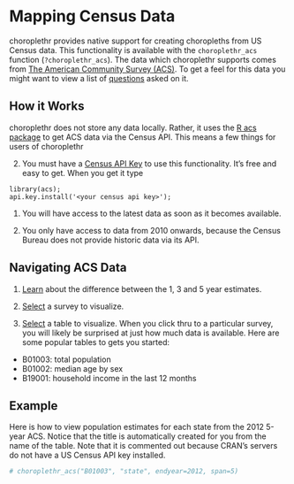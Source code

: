 <!--
  %\VignetteEngine{knitr}
%\VignetteIndexEntry{d) Mapping Census Data}
-->
  
Mapping Census Data
========================================================
  
choroplethr provides native support for creating choropleths from US Census data. This functionality is available with the `choroplethr_acs` function (`?choroplethr_acs`).  The data which choroplethr supports comes from [The American Community Survey (ACS)](https://www.census.gov/acs/www/). To get a feel for this data you might want to view a list of [questions](https://www.census.gov/acs/www/methodology/questionnaire_archive/) asked on it.  

## How it Works

choroplethr does not store any data locally.  Rather, it uses the [R acs package](http://cran.r-project.org/web/packages/acs/index.html) to get ACS data via the Census API.  This means a few things for users of choroplethr

2. You must have a [Census API Key](http://www.census.gov/developers/tos/key_request.html) to use this functionality.  It's free and easy to get. When you get it type 
```
library(acs); 
api.key.install('<your census api key>');
```

1. You will have access to the latest data as soon as it becomes available.

3. You only have access to data from 2010 onwards, because the Census Bureau does not provide historic data via its API.

## Navigating ACS Data

1.  [Learn](http://www.census.gov/acs/www/guidance_for_data_users/estimates/) about the difference between the 1, 3 and 5 year estimates.

2. [Select](http://factfinder2.census.gov/faces/help/jsf/pages/metadata.xhtml?lang=en&type=survey&id=survey.en.ACS_ACS) a survey to visualize.

3. [Select](http://factfinder2.census.gov/faces/help/jsf/pages/metadata.xhtml?lang=en&type=dataset&id=dataset.en.ACS_12_5YR) a table to visualize.  When you click thru to a particular survey, you will likely be surprised at just how much data is available.  Here are some popular tables to gets you started:
  * B01003: total population
  * B01002: median age by sex
  * B19001: household income in the last 12 months

## Example

Here is how to view population estimates for each state from the 2012 5-year ACS. Notice that the title is automatically created for you from the name of the table.  Note that it is commented out because CRAN's servers do not have a US Census API key installed.

```r
# choroplethr_acs("B01003", "state", endyear=2012, span=5)
```
